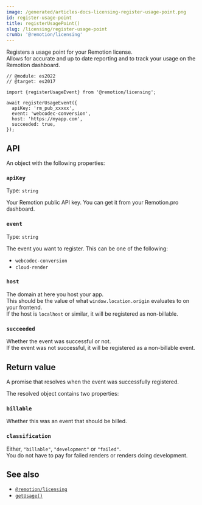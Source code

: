 ```yaml
---
image: /generated/articles-docs-licensing-register-usage-point.png
id: register-usage-point
title: registerUsagePoint()
slug: /licensing/register-usage-point
crumb: '@remotion/licensing'
---
```


Registers a usage point for your Remotion license.  
Allows for accurate and up to date reporting and to track your usage on the Remotion dashboard.

```tsx twoslash title="Register a usage point"
// @module: es2022
// @target: es2017

import {registerUsageEvent} from '@remotion/licensing';

await registerUsageEvent({
  apiKey: 'rm_pub_xxxxx',
  event: 'webcodec-conversion',
  host: 'https://myapp.com',
  succeeded: true,
});
```

## API

An object with the following properties:

### `apiKey`

Type: `string`

Your Remotion public API key. You can get it from your Remotion.pro dashboard.

### `event`

Type: `string`

The event you want to register. This can be one of the following:

- `webcodec-conversion`
- `cloud-render`

### `host`

The domain at here you host your app.  
This should be the value of what `window.location.origin` evaluates to on your frontend.  
If the host is `localhost` or similar, it will be registered as non-billable.

### `succeeded`

Whether the event was successful or not.  
If the event was not successful, it will be registered as a non-billable event.

## Return value

A promise that resolves when the event was successfully registered.

The resolved object contains two properties:

### `billable`

Whether this was an event that should be billed.

### `classification`

Either, `"billable"`, `"development"` or `"failed"`.  
You do not have to pay for failed renders or renders doing development.

## See also

- [`@remotion/licensing`](/docs/licensing)
- [`getUsage()`](/docs/licensing/get-usage)
